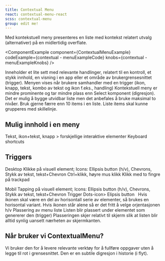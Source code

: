```yaml
---
title: Contextual Menu
react: contextual-menu-react
scss: contextual-menu
group: edit me!
---
```



<Ingress>
    Med kontekstuell meny presenteres en liste med kontekst relatert utvalg (alternativer) på en midlertidig overflate.
</Ingress>

<ComponentExample
    component={ContextualMenuExample}
    codeExample={contextual - menuExampleCode}
    knobs={contextual - menuExampleKnobs}
/>

Inneholder et lite sett med relevante handlinger, relatert til en kontroll, et stykk innhold, en visning i en app eller et område av brukergrensesnittet (trigger).
Menyen vises når brukere samhandler med en trigger (ikon, knapp, tekst, kombo av tekst og ikon f.eks., handling)
Kontekstuell meny er mindre prominente og tar mindre plass enn Select komponent (digresjon).
Det er mulig å bygge utvidbar liste men det anbefales å bruke maksimal to nivåer. Bruk gjerne færre enn 10 items i en liste.
Liste items skal kunne grupperes med skillelinje.

## Mulig innhold i en meny

Tekst, ikon+tekst, knapp > forskjellige interaktive elementer
Keyboard shortcuts

## Triggers

Desktop
Klikke på visuell element; Icons: Ellipsis button (h/v), Chevrons, Stykk av tekst, tekst+Chevron
Ctrl+klikk, høyre mus klikk
Klikk med to fingre på trackpad

Mobil
Tapping på visuell element; Icons: Ellipsis button (h/v), Chevrons, Stykk av tekst, tekst+Chevron
Trigger Dots-icon> Elipsis button  
Hvis ikonen skal være en del av horisontall serie av elementer, så brukes en horisontal variant.
Hvis ikonen står alene så er det fritt å velge orjentasjonen h/v
Plassering av menu liste
Listen blir plassert under elementet som genererer den (trigger)
Plasseringen skjer relativt til skjerm slik at listen blir alltid synlig uansett nærheten av skjermkanten.

## Når bruker vi ContextualMenu?

Vi bruker den for å levere relevante verktøy for å fullføre oppgaver uten å legge til rot i grensesnittet. Den er en subtile digresjon i historie (i flyt).

<PortalImage
    src="/assets/documentation/contextual-menu/contextual-menu-dots-example.png"
    caption="Chevron ikon med contextual menu i en løsning"
/>
<PortalImage
    src="/assets/documentation/contextual-menu/contextual-menu-dots-example.png"
    caption="ThreeDots ikon med contextual menu i en løsning"
/>
